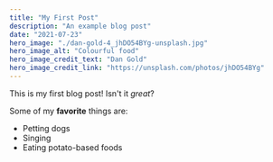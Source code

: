 ```yaml
---
title: "My First Post"
description: "An example blog post"
date: "2021-07-23"
hero_image: "./dan-gold-4_jhDO54BYg-unsplash.jpg"
hero_image_alt: "Colourful food"
hero_image_credit_text: "Dan Gold"
hero_image_credit_link: "https://unsplash.com/photos/jhDO54BYg"
---
```


This is my first blog post! Isn't it *great*?

Some of my **favorite** things are:

* Petting dogs
* Singing
* Eating potato-based foods